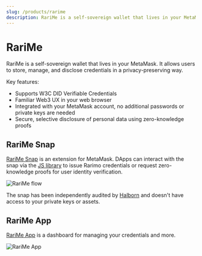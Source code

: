```yaml
---
slug: /products/rarime
description: RariMe is a self-sovereign wallet that lives in your MetaMask.
---
```


# RariMe

RariMe is a self-sovereign wallet that lives in your MetaMask. It allows users to store, manage, and disclose credentials in a privacy-preserving way.

Key features:
- Supports W3C DID Verifiable Credentials
- Familiar Web3 UX in your web browser
- Integrated with your MetaMask account, no additional passwords or private keys are needed
- Secure, selective disclosure of personal data using zero-knowledge proofs

<!-- TODO: add video demo -->

## RariMe Snap

[RariMe Snap](https://snaps.metamask.io/snap/npm/rarimo/rarime/) is an extension for MetaMask. DApps can interact with the snap via the [JS library](https://www.npmjs.com/package/@rarimo/rarime-connector) to issue Rarimo credentials or request zero-knowledge proofs for user identity verification.

![RariMe flow](/img/rarime-flow.png)

The snap has been independently audited by [Halborn](/resources/audits#rarime-snap) and doesn't have access to your private keys or assets.

## RariMe App

[RariMe App](https://dashboard.rarime.com) is a dashboard for managing your credentials and more.

![RariMe App](/img/rarime-app.png)


